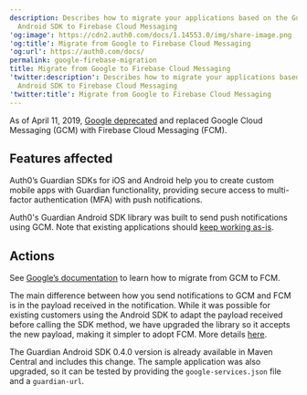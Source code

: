 ```yaml
---
description: Describes how to migrate your applications based on the Guardian
  Android SDK to Firebase Cloud Messaging
'og:image': https://cdn2.auth0.com/docs/1.14553.0/img/share-image.png
'og:title': Migrate from Google to Firebase Cloud Messaging
'og:url': https://auth0.com/docs/
permalink: google-firebase-migration
title: Migrate from Google to Firebase Cloud Messaging
'twitter:description': Describes how to migrate your applications based on the Guardian
  Android SDK to Firebase Cloud Messaging
'twitter:title': Migrate from Google to Firebase Cloud Messaging
---
```

As of April 11, 2019, [Google deprecated](https://firebase.googleblog.com/2018/04/time-to-upgrade-from-gcm-to-fcm.html) and replaced Google Cloud Messaging (GCM) with Firebase Cloud Messaging (FCM).

## Features affected

Auth0’s Guardian SDKs for iOS and Android help you to create custom mobile apps with Guardian functionality, providing secure access to <Tooltip tip="Multi-factor authentication (MFA): User authentication process that uses a factor in addition to username and password such as a code via SMS." cta="View Glossary" href="/docs/glossary?term=multi-factor+authentication">multi-factor authentication</Tooltip> (MFA) with push notifications.

Auth0's Guardian Android SDK library was built to send push notifications using GCM. Note that existing applications should [keep working as-is](https://aws.amazon.com/blogs/messaging-and-targeting/the-end-of-google-cloud-messaging-and-what-it-means-for-your-apps/).

## Actions

See [Google’s documentation](https://developers.google.com/cloud-messaging/android/android-migrate-fcm) to learn how to migrate from GCM to FCM.

The main difference between how you send notifications to GCM and FCM is in the payload received in the notification. While it was possible for existing customers using the Android SDK to adapt the payload received before calling the SDK method, we have upgraded the library so it accepts the new payload, making it simpler to adopt FCM. More details [here](https://github.com/auth0/Guardian.Android/pull/84).

The Guardian Android SDK 0.4.0 version is already available in Maven Central and includes this change. The sample application was also upgraded, so it can be tested by providing the `google-services.json` file and a `guardian-url`.